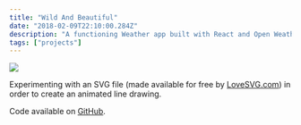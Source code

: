 ```yaml
---
title: "Wild And Beautiful"
date: "2018-02-09T22:10:00.284Z"
description: "A functioning Weather app built with React and Open Weather API."
tags: ["projects"]
---
```


<Img
  src="/images/posts/wild.png"
  width={2154}
  height={1232}
  caption="Wild And Beautiful project"
/>

Experimenting with an SVG file (made available for free by [LoveSVG.com](https://lovesvg.com)) in order to create an animated line drawing.

Code available on [GitHub](https://github.com/eneax/Wild_And_Beautiful).

